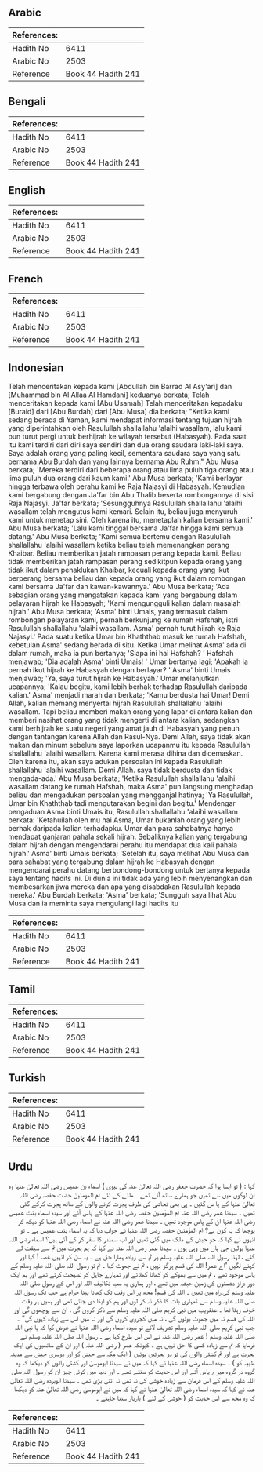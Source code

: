 ## Arabic


<div dir="rtl" lang="ar" style={{fontSize:'larger',backgroundColor:'#f8f9fa',padding:20}}>

</div>
<div style={{backgroundColor:'#f8f9fa',padding:20, marginBottom: 10}}><table> <thead> <tr> <th>References:</th> <th></th> </tr> </thead> <tbody><tr><td>Hadith No</td><td>6411</td></tr><tr><td>Arabic No</td><td>2503</td></tr><tr><td>Reference</td><td>Book 44 Hadith 241</td></tr></tbody></table></div>

## Bengali


<div dir="ltr" lang="bn" style={{fontSize:'larger',backgroundColor:'#f8f9fa',padding:20}}>

</div>
<div style={{backgroundColor:'#f8f9fa',padding:20, marginBottom: 10}}><table> <thead> <tr> <th>References:</th> <th></th> </tr> </thead> <tbody><tr><td>Hadith No</td><td>6411</td></tr><tr><td>Arabic No</td><td>2503</td></tr><tr><td>Reference</td><td>Book 44 Hadith 241</td></tr></tbody></table></div>

## English


<div dir="ltr" lang="en" style={{fontSize:'larger',backgroundColor:'#f8f9fa',padding:20}}>

</div>
<div style={{backgroundColor:'#f8f9fa',padding:20, marginBottom: 10}}><table> <thead> <tr> <th>References:</th> <th></th> </tr> </thead> <tbody><tr><td>Hadith No</td><td>6411</td></tr><tr><td>Arabic No</td><td>2503</td></tr><tr><td>Reference</td><td>Book 44 Hadith 241</td></tr></tbody></table></div>

## French


<div dir="ltr" lang="fr" style={{fontSize:'larger',backgroundColor:'#f8f9fa',padding:20}}>

</div>
<div style={{backgroundColor:'#f8f9fa',padding:20, marginBottom: 10}}><table> <thead> <tr> <th>References:</th> <th></th> </tr> </thead> <tbody><tr><td>Hadith No</td><td>6411</td></tr><tr><td>Arabic No</td><td>2503</td></tr><tr><td>Reference</td><td>Book 44 Hadith 241</td></tr></tbody></table></div>

## Indonesian


<div dir="ltr" lang="id" style={{fontSize:'larger',backgroundColor:'#f8f9fa',padding:20}}>
Telah menceritakan kepada kami [Abdullah bin Barrad Al Asy'ari] dan [Muhammad bin Al Allaa Al Hamdani] keduanya berkata; Telah menceritakan kepada kami [Abu Usamah] Telah menceritakan kepadaku [Buraid] dari [Abu Burdah] dari [Abu Musa] dia berkata; "Ketika kami sedang berada di Yaman, kami mendapat informasi tentang tujuan hijrah yang diperintahkan oleh Rasulullah shallallahu 'alaihi wasallam, lalu kami pun turut pergi untuk berhijrah ke wilayah tersebut (Habasyah). Pada saat itu kami terdiri dari diri saya sendiri dan dua orang saudara laki-laki saya. Saya adalah orang yang paling kecil, sementara saudara saya yang satu bernama Abu Burdah dan yang lainnya bernama Abu Ruhm." Abu Musa berkata; 'Mereka terdiri dari beberapa orang atau Iima puluh tiga orang atau lima puluh dua orang dari kaum kami.' Abu Musa berkata; 'Kami berlayar hingga terbawa oleh perahu kami ke Raja Najasyi di Habasyah. Kemudian kami bergabung dengan Ja'far bin Abu Thalib beserta rombongannya di sisi Raja Najasyi. Ja'far berkata; 'Sesungguhnya Rasulullah shallallahu 'alaihi wasallam telah mengutus kami kemari. Selain itu, beliau juga menyuruh kami untuk menetap sini. OIeh karena itu, menetaplah kalian bersama kami.' Abu Musa berkata; 'Lalu kami tinggal bersama Ja'far hingga kami semua datang.' Abu Musa berkata; 'Kami semua bertemu dengan Rasulullah shallallahu 'alaihi wasallam ketika beliau telah memenangkan perang Khaibar. Beliau memberikan jatah rampasan perang kepada kami. Beliau tidak memberikan jatah rampasan perang sedikitpun kepada orang yang tidak ikut dalam penaklukan Khaibar, kecuali kepada orang yang ikut berperang bersama beliau dan kepada orang yang ikut dalam rombongan kami bersama Ja'far dan kawan-kawannya.' Abu Musa berkata; 'Ada sebagian orang yang mengatakan kepada kami yang bergabung dalam pelayaran hijrah ke Habasyah; 'Kami mengungguli kalian dalam masalah hijrah.' Abu Musa berkata; 'Asma' binti Umais, yang termasuk dalam rombongan pelayaran kami, pernah berkunjung ke rumah Hafshah, istri Rasulullah shallallahu 'alaihi wasallam. Asma' pernah turut hijrah ke Raja Najasyi.' Pada suatu ketika Umar bin Khaththab masuk ke rumah Hafshah, kebetulan Asma' sedang berada di situ. Ketika Umar melihat Asma' ada di dalam rumah, maka ia pun bertanya; 'Siapa ini hai Hafshah? ' Hafshah menjawab; 'Dia adalah Asma' binti Umais! ' Umar bertanya lagi; 'Apakah ia pernah ikut hijrah ke Habasyah dengan berlayar? ' Asma' binti Umais menjawab; 'Ya, saya turut hijrah ke Habasyah.' Umar melanjutkan ucapannya; 'Kalau begitu, kami lebih berhak terhadap Rasulullah daripada kalian.' Asma' menjadi marah dan berkata; 'Kamu berdusta hai Umar! Demi Allah, kalian memang menyertai hijrah Rasulullah shallallahu 'alaihi wasallam. Tapi beliau memberi makan orang yang lapar di antara kalian dan memberi nasihat orang yang tidak mengerti di antara kalian, sedangkan kami berhijrah ke suatu negeri yang amat jauh di Habasyah yang penuh dengan tantangan karena Allah dan Rasul-Nya. Demi Allah, saya tidak akan makan dan minum sebelum saya laporkan ucapanmu itu kepada Rasulullah shallallahu 'alaihi wasallam. Karena kami merasa dihina dan dicemaskan. Oleh karena itu, akan saya adukan persoalan ini kepada Rasulullah shallallahu 'alaihi wasallam. Demi Allah. saya tidak berdusta dan tidak mengada-ada.' Abu Musa berkata; 'Ketika Rasulullah shallallahu 'alaihi wasallam datang ke rumah Hafshah, maka Asma' pun langsung menghadap beliau dan mengadukan persoalan yang mengganjal hatinya; 'Ya Rasulullah, Umar bin Khaththab tadi mengutarakan begini dan begitu.' Mendengar pengaduan Asma binti Umais itu, Rasulullah shallallahu 'alaihi wasallam berkata: 'Ketahuilah oleh mu hai Asma, Umar bukanlah orang yang lebih berhak daripada kalian terhadapku. Umar dan para sahabatnya hanya mendapat ganjaran pahala sekali hijrah. Sebaliknya kalian yang tergabung dalam hijrah dengan mengendarai perahu itu mendapat dua kali pahala hijrah.' Asma' binti Umais berkata; 'Setelah itu, saya melihat Abu Musa dan para sahabat yang tergabung dalam hijrah ke Habasyah dengan mengendarai perahu datang berbondong-bondong untuk bertanya kepada saya tentang hadits ini. Di dunia ini tidak ada yang Iebih menyenangkan dan membesarkan jiwa mereka dan apa yang disabdakan Rasulullah kepada mereka.' Abu Burdah berkata; 'Asma' berkata; 'Sungguh saya lihat Abu Musa dan ia meminta saya mengulangi lagi hadits itu
</div>
<div style={{backgroundColor:'#f8f9fa',padding:20, marginBottom: 10}}><table> <thead> <tr> <th>References:</th> <th></th> </tr> </thead> <tbody><tr><td>Hadith No</td><td>6411</td></tr><tr><td>Arabic No</td><td>2503</td></tr><tr><td>Reference</td><td>Book 44 Hadith 241</td></tr></tbody></table></div>

## Tamil


<div dir="ltr" lang="ta" style={{fontSize:'larger',backgroundColor:'#f8f9fa',padding:20}}>

</div>
<div style={{backgroundColor:'#f8f9fa',padding:20, marginBottom: 10}}><table> <thead> <tr> <th>References:</th> <th></th> </tr> </thead> <tbody><tr><td>Hadith No</td><td>6411</td></tr><tr><td>Arabic No</td><td>2503</td></tr><tr><td>Reference</td><td>Book 44 Hadith 241</td></tr></tbody></table></div>

## Turkish


<div dir="ltr" lang="tr" style={{fontSize:'larger',backgroundColor:'#f8f9fa',padding:20}}>

</div>
<div style={{backgroundColor:'#f8f9fa',padding:20, marginBottom: 10}}><table> <thead> <tr> <th>References:</th> <th></th> </tr> </thead> <tbody><tr><td>Hadith No</td><td>6411</td></tr><tr><td>Arabic No</td><td>2503</td></tr><tr><td>Reference</td><td>Book 44 Hadith 241</td></tr></tbody></table></div>

## Urdu


<div dir="rtl" lang="ur" style={{fontSize:'larger',backgroundColor:'#f8f9fa',padding:20}}>
کہا : ( تو ایسا ہوا کہ حضرت جعفر رضی اللہ تعالیٰ عنہ کی بیوی ) اسماء بن عمیس رضی اللہ تعالیٰ عنہا وہ ان لوگوں میں سے تھیں جو ہمارے ساتھ آئے تھے ۔ ملنے کے لئے ام المومنین حضت حفصہ رضی اللہ تعالیٰ عنہا کے پا س گئیں ۔ ہی بھی نجاشی کی طرف ہجرت کرنے والوں کے ساتھ ہجرت کرکے گئی تھیں ۔ سیدنا عمر رضی اللہ عنہ ام المؤمنین حفصہ رضی اللہ عنہا کے پاس آئے اور سیدہ اسماء بنت عمیس رضی اللہ عنہا ان کے پاس موجود تھیں ۔ سیدنا عمر رضی اللہ عنہ نے اسماء رضی اللہ عنہا کو دیکھ کر پوچھا کہ یہ کون ہے؟ ام المؤمنین حفصہ رضی اللہ عنہا نے جواب دیا کہ یہ اسماء بنت عمیس ہے ۔ تو انہوں نے کہا کہ جو حبش کے ملک میں گئی تھیں اور اب سمندر کا سفر کر کے آئی ہیں؟ اسماء رضی اللہ عنہا بولیں جی ہاں میں وہی ہوں ۔ سیدنا عمر رضی اللہ عنہ نے کہا کہ ہم ہجرت میں تم سے سبقت لے گئے ، لہٰذا رسول اللہ صلی اللہ علیہ وسلم پر تم سے زیادہ ہمارا حق ہے ۔ یہ سن کر انہیں غصہ آ گیا اور کہنے لگیں ”اے عمر! اللہ کی قسم ہرگز نہیں ، تم نے جھوٹ کہا ۔ تم تو رسول اللہ صلی اللہ علیہ وسلم کے پاس موجود تھے ، تم میں سے بھوکے کو کھانا کھلاتے اور تمہارے جاہل کو نصیحت کرتے تھے اور ہم ایک دور دراز دشمنوں کی زمین حبشہ میں تھے ، اور ہماری یہ سب تکالیف اللہ اور اس کے رسول صلی اللہ علیہ وسلم کی راہ میں تھیں ۔ اللہ کی قسم! مجھ پر اس وقت تک کھانا پینا حرام ہے جب تک رسول اللہ صلی اللہ علیہ وسلم سے تمہاری بات کا ذکر نہ کر لوں اور ہم کو ایذا دی جاتی تھی اور ہمیں ہر وقت خوف رہتا تھا ۔ عنقریب میں نبی کریم صلی اللہ علیہ وسلم سے ذکر کروں گی ، ان سے پوچھوں گی اور اللہ کی قسم نہ میں جھوٹ بولوں گی ، نہ میں کجروی کروں گی اور نہ میں اس سے زیادہ کہوں گی“ ۔ جب نبی کریم صلی اللہ علیہ وسلم تشریف لائے تو سیدہ اسماء رضی اللہ عنہا نے عرض کیا کہ یا نبی اللہ صلی اللہ علیہ وسلم ! عمر رضی اللہ عنہ نے اس اس طرح کہا ہے ۔ رسول اللہ صلی اللہ علیہ وسلم نے فرمایا کہ تم سے زیادہ کسی کا حق نہیں ہے ۔ کیونکہ عمر ( رضی اللہ عنہ ) اور ان کے ساتھیوں کی ایک ہجرت ہے اور تم کشتی والوں کی تو دو ہجرتیں ہوئیں ( ایک مکہ سے حبش کو اور دوسری حبش سے مدینہ طیبہ کو ) ۔ سیدہ اسماء رضی اللہ عنہا نے کہا کہ میں نے سیدنا ابوموسیٰ اور کشتی والوں کو دیکھا کہ وہ گروہ در گروہ میرے پاس آتے اور اس حدیث کو سنتے تھے ۔ اور دنیا میں کوئی چیز ان کو رسول اللہ صلی اللہ علیہ وسلم کے اس فرمان سے زیادہ خوشی کی نہ تھی نہ اتنی بڑی تھی ۔ سیدنا ابوبردہ رضی اللہ تعالیٰ عنہ نے کہا کہ سیدہ اسماء رضی اللہ تعالیٰ عنہا نے کہا کہ میں نے ابوموسیٰ رضی اللہ تعالیٰ عنہ کو دیکھا کہ وہ مجھ سے اس حدیث کو ( خوشی کے لئے ) باربار سننا چاہتے ۔
</div>
<div style={{backgroundColor:'#f8f9fa',padding:20, marginBottom: 10}}><table> <thead> <tr> <th>References:</th> <th></th> </tr> </thead> <tbody><tr><td>Hadith No</td><td>6411</td></tr><tr><td>Arabic No</td><td>2503</td></tr><tr><td>Reference</td><td>Book 44 Hadith 241</td></tr></tbody></table></div>
